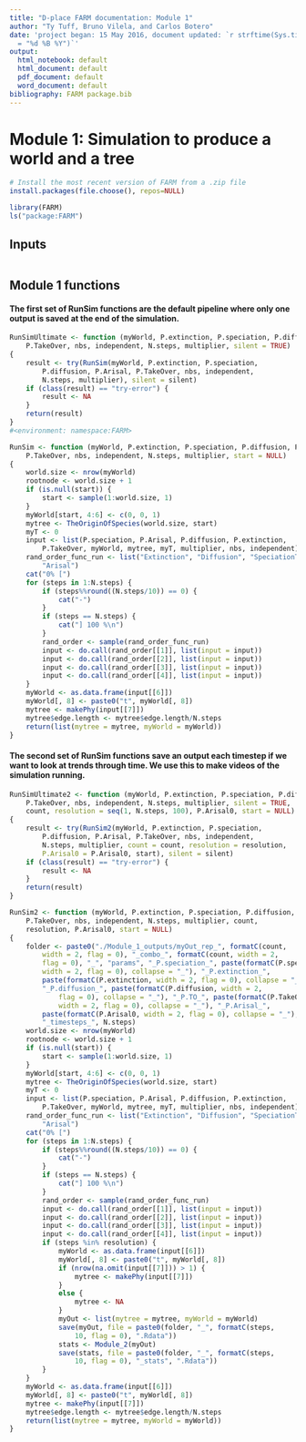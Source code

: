 ```yaml
---
title: "D-place FARM documentation: Module 1"
author: "Ty Tuff, Bruno Vilela, and Carlos Botero"
date: 'project began: 15 May 2016, document updated: `r strftime(Sys.time(), format
  = "%d %B %Y")`'
output:
  html_notebook: default
  html_document: default
  pdf_document: default
  word_document: default
bibliography: FARM package.bib
---
```


# Module 1: Simulation to produce a world and a tree 

```r
# Install the most recent version of FARM from a .zip file
install.packages(file.choose(), repos=NULL) 
```

```r
library(FARM)
ls("package:FARM")
```

## Inputs
 
```r

```


## Module 1 functions
#### The first set of RunSim functions are the default pipeline where only one output is saved at the end of the simulation. 

```r
RunSimUltimate <- function (myWorld, P.extinction, P.speciation, P.diffusion, P.Arisal, 
    P.TakeOver, nbs, independent, N.steps, multiplier, silent = TRUE) 
{
    result <- try(RunSim(myWorld, P.extinction, P.speciation, 
        P.diffusion, P.Arisal, P.TakeOver, nbs, independent, 
        N.steps, multiplier), silent = silent)
    if (class(result) == "try-error") {
        result <- NA
    }
    return(result)
}
#<environment: namespace:FARM>
```


```r
RunSim <- function (myWorld, P.extinction, P.speciation, P.diffusion, P.Arisal, 
    P.TakeOver, nbs, independent, N.steps, multiplier, start = NULL) 
{
    world.size <- nrow(myWorld)
    rootnode <- world.size + 1
    if (is.null(start)) {
        start <- sample(1:world.size, 1)
    }
    myWorld[start, 4:6] <- c(0, 0, 1)
    mytree <- TheOriginOfSpecies(world.size, start)
    myT <- 0
    input <- list(P.speciation, P.Arisal, P.diffusion, P.extinction, 
        P.TakeOver, myWorld, mytree, myT, multiplier, nbs, independent)
    rand_order_func_run <- list("Extinction", "Diffusion", "SpeciationTakeOver", 
        "Arisal")
    cat("0% [")
    for (steps in 1:N.steps) {
        if (steps%%round((N.steps/10)) == 0) {
            cat("-")
        }
        if (steps == N.steps) {
            cat("] 100 %\n")
        }
        rand_order <- sample(rand_order_func_run)
        input <- do.call(rand_order[[1]], list(input = input))
        input <- do.call(rand_order[[2]], list(input = input))
        input <- do.call(rand_order[[3]], list(input = input))
        input <- do.call(rand_order[[4]], list(input = input))
    }
    myWorld <- as.data.frame(input[[6]])
    myWorld[, 8] <- paste0("t", myWorld[, 8])
    mytree <- makePhy(input[[7]])
    mytree$edge.length <- mytree$edge.length/N.steps
    return(list(mytree = mytree, myWorld = myWorld))
}
```



#### The second set of RunSim functions save an output each timestep if we want to look at trends through time. We use this to make videos of the simulation running. 
```r
RunSimUltimate2 <- function (myWorld, P.extinction, P.speciation, P.diffusion, P.Arisal, 
    P.TakeOver, nbs, independent, N.steps, multiplier, silent = TRUE, 
    count, resolution = seq(1, N.steps, 100), P.Arisal0, start = NULL) 
{
    result <- try(RunSim2(myWorld, P.extinction, P.speciation, 
        P.diffusion, P.Arisal, P.TakeOver, nbs, independent, 
        N.steps, multiplier, count = count, resolution = resolution, 
        P.Arisal0 = P.Arisal0, start), silent = silent)
    if (class(result) == "try-error") {
        result <- NA
    }
    return(result)
}
```


```r
RunSim2 <- function (myWorld, P.extinction, P.speciation, P.diffusion, P.Arisal, 
    P.TakeOver, nbs, independent, N.steps, multiplier, count, 
    resolution, P.Arisal0, start = NULL) 
{
    folder <- paste0("./Module_1_outputs/myOut_rep_", formatC(count, 
        width = 2, flag = 0), "_combo_", formatC(count, width = 2, 
        flag = 0), "_", "params", "_P.speciation_", paste(formatC(P.speciation, 
        width = 2, flag = 0), collapse = "_"), "_P.extinction_", 
        paste(formatC(P.extinction, width = 2, flag = 0), collapse = "_"), 
        "_P.diffusion_", paste(formatC(P.diffusion, width = 2, 
            flag = 0), collapse = "_"), "_P.TO_", paste(formatC(P.TakeOver, 
            width = 2, flag = 0), collapse = "_"), "_P.Arisal_", 
        paste(formatC(P.Arisal0, width = 2, flag = 0), collapse = "_"), 
        "_timesteps_", N.steps)
    world.size <- nrow(myWorld)
    rootnode <- world.size + 1
    if (is.null(start)) {
        start <- sample(1:world.size, 1)
    }
    myWorld[start, 4:6] <- c(0, 0, 1)
    mytree <- TheOriginOfSpecies(world.size, start)
    myT <- 0
    input <- list(P.speciation, P.Arisal, P.diffusion, P.extinction, 
        P.TakeOver, myWorld, mytree, myT, multiplier, nbs, independent)
    rand_order_func_run <- list("Extinction", "Diffusion", "SpeciationTakeOver", 
        "Arisal")
    cat("0% [")
    for (steps in 1:N.steps) {
        if (steps%%round((N.steps/10)) == 0) {
            cat("-")
        }
        if (steps == N.steps) {
            cat("] 100 %\n")
        }
        rand_order <- sample(rand_order_func_run)
        input <- do.call(rand_order[[1]], list(input = input))
        input <- do.call(rand_order[[2]], list(input = input))
        input <- do.call(rand_order[[3]], list(input = input))
        input <- do.call(rand_order[[4]], list(input = input))
        if (steps %in% resolution) {
            myWorld <- as.data.frame(input[[6]])
            myWorld[, 8] <- paste0("t", myWorld[, 8])
            if (nrow(na.omit(input[[7]])) > 1) {
                mytree <- makePhy(input[[7]])
            }
            else {
                mytree <- NA
            }
            myOut <- list(mytree = mytree, myWorld = myWorld)
            save(myOut, file = paste0(folder, "_", formatC(steps, 
                10, flag = 0), ".Rdata"))
            stats <- Module_2(myOut)
            save(stats, file = paste0(folder, "_", formatC(steps, 
                10, flag = 0), "_stats", ".Rdata"))
        }
    }
    myWorld <- as.data.frame(input[[6]])
    myWorld[, 8] <- paste0("t", myWorld[, 8])
    mytree <- makePhy(input[[7]])
    mytree$edge.length <- mytree$edge.length/N.steps
    return(list(mytree = mytree, myWorld = myWorld))
}
```



